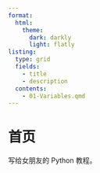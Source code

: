 ```yaml
---
format:
  html:
    theme:
      dark: darkly
      light: flatly
listing: 
  type: grid
  fields: 
    - title
    - description
  contents: 
    - 01-Variables.qmd
---
```


# 首页

写给女朋友的 Python 教程。


